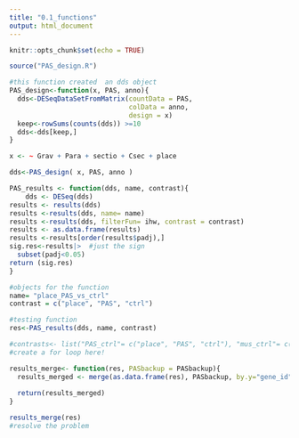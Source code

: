 ```yaml
---
title: "0.1_functions"
output: html_document
---
```


```r
knitr::opts_chunk$set(echo = TRUE)
```

```r
source("PAS_design.R")
```

```r

#this function created  an dds object 
PAS_design<-function(x, PAS, anno){
  dds<-DESeqDataSetFromMatrix(countData = PAS, 
                              colData = anno, 
                              design = x)
  keep<-rowSums(counts(dds)) >=10
  dds<-dds[keep,]
}

x <- ~ Grav + Para + sectio + Csec + place

dds<-PAS_design( x, PAS, anno )
```


```r
PAS_results <- function(dds, name, contrast){
    dds <- DESeq(dds)
results <- results(dds)
results <-results(dds, name= name)
results <-results(dds, filterFun= ihw, contrast = contrast)
results <- as.data.frame(results)
results <-results[order(results$padj),]
sig.res<-results|>  #just the sign
  subset(padj<0.05) 
return (sig.res)
}

#objects for the function 
name= "place_PAS_vs_ctrl"
contrast = c("place", "PAS", "ctrl")

#testing function
res<-PAS_results(dds, name, contrast)

#contrasts<- list("PAS_ctrl"= c("place", "PAS", "ctrl"), "mus_ctrl"= c("place", "mus", "ctrl"))
#create a for loop here!
```
```r

results_merge<- function(res, PASbackup = PASbackup){
  results_merged <- merge(as.data.frame(res), PASbackup, by.y="gene_id", by.x= "row.names")
  
  return(results_merged)
}

results_merge(res)
#resolve the problem
```

